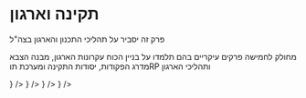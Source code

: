 
# תקינה וארגון

פרק זה יסביר על תהליכי התכנון והארגון בצה"ל

מחולק לחמישה פרקים עיקריים בהם תלמדו על בניין הכוח עקרונות הארגון, מבנה הצבא מדרג הפקודות, יסודות התקינה ומערכת תוRP ותהליכי הארגון

<Cards>
  <Card style={{fontSize: '18px'}} title="בניין הכוח ועקרונות הארגון" href="/tkina/building" icon={<img src={building.src} width="28" height="28" />} />
  <Card style={{fontSize: '18px'}} title='מבנה הצבא ומדרג הפקודות' href="/tkina/orderstructure" icon={<img src={rule.src} width="28" height="28" />} />
  <Card style={{fontSize: '18px'}} title='יסודות התקינה ומערכת תוRP' href="/tkina/tkinatoarp" icon={<img src={toarp.src} width="28" height="28" />} />
  <Card style={{fontSize: '18px'}} title='תהליכי הארגון' href="/tkina/organization" icon={<img src={process.src} width="28" height="28" />} />
</Cards>